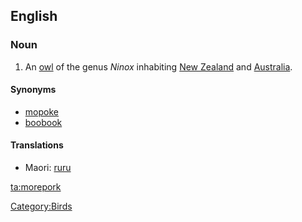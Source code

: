 ==English==
{{wikipedia}}

===Noun===
{{en-noun}}

# An [[owl]] of the genus ''Ninox'' inhabiting [[New Zealand]] and [[Australia]].

====Synonyms====
* [[mopoke]]
* [[boobook]]

====Translations====
{{trans-top|owl}}
* Maori: [[ruru]]
{{trans-mid}}
{{trans-bottom}}

[[Category:Birds]]

[[ta:morepork]]